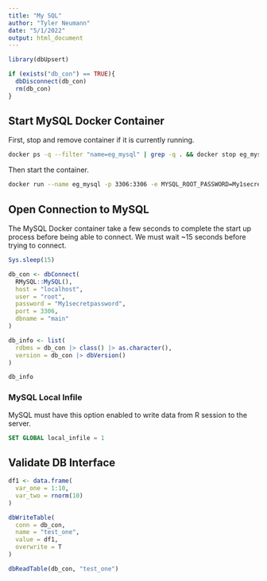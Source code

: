 ```yaml
---
title: "My SQL"
author: "Tyler Neumann"
date: "5/1/2022"
output: html_document
---
```


```r
library(dbUpsert)
```

```r
if (exists("db_con") == TRUE){
  dbDisconnect(db_con)
  rm(db_con)
}
```

## Start MySQL Docker Container ##

First, stop and remove container if it is currently running.

```bash
docker ps -q --filter "name=eg_mysql" | grep -q . && docker stop eg_mysql && docker rm -fv eg_mysql
```

Then start the container.

```bash
docker run --name eg_mysql -p 3306:3306 -e MYSQL_ROOT_PASSWORD=My1secretpassword -e MYSQL_DATABASE=main -d mysql
```

## Open Connection to MySQL ##

The MySQL Docker container take a few seconds to complete the start up process before being able to connect. We must wait ~15 seconds before trying to connect.

```r
Sys.sleep(15)

db_con <- dbConnect(
  RMySQL::MySQL(),
  host = "localhost",
  user = "root",
  password = "My1secretpassword",
  port = 3306,
  dbname = "main"
)

db_info <- list(
  rdbms = db_con |> class() |> as.character(),
  version = db_con |> dbVersion()
)

db_info
```

### MySQL Local Infile ###

MySQL must have this option enabled to write data from R session to the server.

```sql
SET GLOBAL local_infile = 1
```

## Validate DB Interface ##

```r
df1 <- data.frame(
  var_one = 1:10,
  var_two = rnorm(10)
)

dbWriteTable(
  conn = db_con,
  name = "test_one",
  value = df1,
  overwrite = T
)
```

```r
dbReadTable(db_con, "test_one")
```
